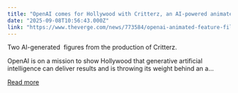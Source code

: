 ```yaml
---
title: "OpenAI comes for Hollywood with Critterz, an AI-powered animated film "
date: "2025-09-08T10:56:43.000Z"
link: "https://www.theverge.com/news/773584/openai-animated-feature-film-critterz"
---
```


Two AI-generated  figures from the production of Critterz.	

OpenAI is on a mission to show Hollywood that generative artificial intelligence can deliver results and is throwing its weight behind an a...

[Read more](https://www.theverge.com/news/773584/openai-animated-feature-film-critterz)
